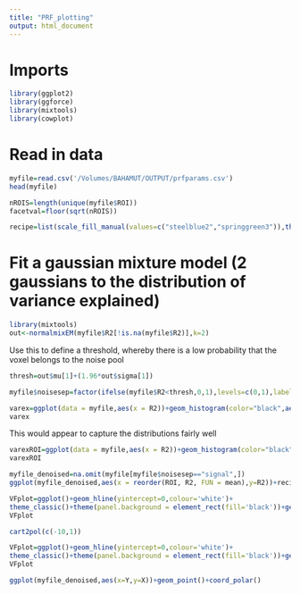 ```yaml
---
title: "PRF_plotting"
output: html_document
---
```


# Imports


```r
library(ggplot2)
library(ggforce)
library(mixtools)
library(cowplot)
```

# Read in data

```r
myfile=read.csv('/Volumes/BAHAMUT/OUTPUT/prfparams.csv')
head(myfile)
```


```r
nROIS=length(unique(myfile$ROI))
facetval=floor(sqrt(nROIS))

recipe=list(scale_fill_manual(values=c("steelblue2","springgreen3")),theme_classic())

```



# Fit a gaussian mixture model (2 gaussians to the distribution of variance explained)
```r
library(mixtools)
out<-normalmixEM(myfile$R2[!is.na(myfile$R2)],k=2)
```


Use this to define a threshold, whereby there is a low probability that the voxel belongs to the noise pool

```r
thresh=out$mu[1]+(1.96*out$sigma[1])

myfile$noisesep=factor(ifelse(myfile$R2<thresh,0,1),levels=c(0,1),labels=c("noise","signal"))

varex=ggplot(data = myfile,aes(x = R2))+geom_histogram(color="black",aes(fill=noisesep),binwidth=.01, position="identity")+geom_vline(xintercept=thresh)+recipe
varex
```


This would appear to capture the distributions fairly well


```r
varexROI=ggplot(data = myfile,aes(x = R2))+geom_histogram(color="black",aes(fill=noisesep),binwidth=.01, position="identity")+geom_vline(xintercept=thresh)+facet_wrap(~ROI,nrow=facetval)+recipe
varexROI
```






```r
myfile_denoised=na.omit(myfile[myfile$noisesep=="signal",])
ggplot(myfile_denoised,aes(x = reorder(ROI, R2, FUN = mean),y=R2))+recipe+stat_summary(fun.y = mean, geom = "bar", width = 0.5)+stat_summary(fun.data = mean_se, geom = "errorbar", width = 0.3)

```


```r
VFplot=ggplot()+geom_hline(yintercept=0,colour='white')+
theme_classic()+theme(panel.background = element_rect(fill='black'))+geom_vline(xintercept=0,colour='white')+geom_circle(data=myfile_denoised,mapping=aes(x0=X,y0=Y,r=S/2),fill='white',alpha=.1,colour='transparent')+xlim(-10,10)+ylim(-10,10)+coord_fixed()+facet_wrap(~ROI,nrow=facetval)
VFplot
```

```r
cart2pol(c(-10,1))
```
```r
VFplot=ggplot()+geom_hline(yintercept=0,colour='white')+
theme_classic()+theme(panel.background = element_rect(fill='black'))+geom_vline(xintercept=0,colour='white')+geom_circle(data=myfile_denoised,mapping=aes(x0=X,y0=Y,r=S/2,color=ROI),alpha=.1)+xlim(-10,10)+ylim(-10,10)+coord_fixed()
VFplot
```


```r
ggplot(myfile_denoised,aes(x=Y,y=X))+geom_point()+coord_polar()
```

